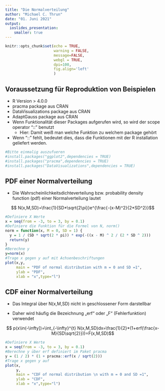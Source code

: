 ---
title: "Die Normalverteilung"
author: "Michael C. Thrun"
date: "01. Juni 2021"
output: 
  ioslides_presentation:
    smaller: true
---
<style>
  slides > slide {
  overflow-x: auto !important;
  overflow-y: auto !important;
  }
</style>
```{r setup, include=FALSE}
knitr::opts_chunk$set(echo = TRUE,
                      warning = FALSE,
                      message=FALSE,
                      webgl = TRUE,
                      dpi=100,
                      fig.align='left'
                      )
```

## Voraussetzung für Reproduktion von Beispielen
- R Version > 4.0.0
- pracma package aus CRAN
- DataVisualizations package aus CRAN
- AdaptGauss package aus CRAN
- Wenn Funktionalität dieser Packages aufgerufen wird, so wird der scope operator "::" benutzt
    - Hier: Damit weiß man welche Funktion zu welchem package gehört
- Wenn "::" fehlt, bedeutet dies, dass die Funktionen mit der R installation geliefert werden.

```{r}
#Bitte einmalig auszufueren
#install.packages("ggplot2",dependencies = TRUE)
#install.packages("pracma",dependencies = TRUE)
#install.packages("DataVisualizations",dependencies = TRUE)
```

## PDF einer Normalverteilung
- Die Wahrscheinlichkeitsdichteverteilung bzw. probability density function (pdf) einer Normalverteilung lautet

$$ N(x,M,SD)=\frac{1}{SD*\sqrt{2\pi}}e^{\frac{-(x-M)^2}{2*SD^2}}$$

```{r}
#Definiere X Werte
x = seq(from = -3, to = 3, by = 0.1)
#Definiere die Funktion für die Formel von N, norm()
norm = function(x, M = 0, SD = 1) {
  y = 1 / (SD * sqrt(2 * pi)) * exp(-((x - M) ^ 2 / (2 * SD ^ 2)))
  return(y)
}
#Berechne y
y=norm(x)
#Trage x gegen y auf mit Achsenbeschriftungen
plot(x,y,
     main = "PDF of normal distribution with m = 0 and SD =1",
     ylab = "PDF",
     xlab = "x",type="l")

```

## CDF einer Normalverteilung
- Das Integral über N(x,M,SD) nicht in geschlossener Form darstellbar

- Daher wird häufig die Bezeichnung „erf“ oder „F“ (Fehlerfunktion) verwendet

$$ p(x\in(-\infty])=\int_{-\infty}^{t} N(x,M,SD)dx=\frac{1}{2}*(1+erf(\frac{x-M}{SD\sqrt{2}}))=F(x,M,SD)$$

```{r}
#Definiere X Werte
x = seq(from = -3, to = 3, by = 0.1)
#Berechne y über erf definiert im Paket pracma
y = (1 / 2) * (1 + pracma::erf(x / sqrt(2)))
#Trage x gegen y auf
plot(x,
     y,
     main = "CDF of normal distribution \n with m = 0 and SD =1",
     ylab = "CDF",
     xlab = "x",type="l")
```